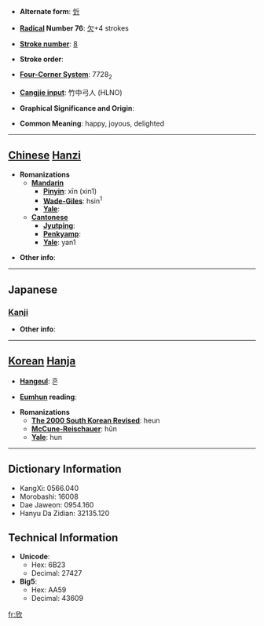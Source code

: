 * '''Alternate form''': [[忻]]

* '''[[Wiktionary:Chinese radical index| Radical]] Number 76''': [[Wiktionary:Chinese radical index 欠|欠]]+4 strokes

* '''[[Wiktionary:Chinese total strokes index|Stroke number]]''': [[Wiktionary:Chinese total strokes index 8|8]]

* '''Stroke order''': 

* '''[[Wiktionary:Chinese four corner index|Four-Corner System]]''': 7728<sub>2</sub>

* '''[[Wiktionary:Chinese Cangjie index|Cangjie input]]''': 竹中弓人 (HLNO)

* '''Graphical Significance and Origin''': 

* '''Common Meaning''': happy, joyous, delighted

----

== [[Chinese]] [[Hanzi]] ==

* '''Romanizations'''
** '''[[Mandarin]]'''
*** '''[[Pinyin]]''': xīn (xin1)
*** '''[[Wade-Giles]]''': hsin<sup>1</sup>
*** '''[[Yale]]''': 
** '''[[Cantonese]]'''
*** '''[[Jyutping]]''':
*** '''[[Penkyamp]]''': 
*** '''[[Yale]]''': yan1

* '''Other info''': 

----

==Japanese==
===[[Kanji]]===
{{kanji|on readings=[[ごん]] (gon), [[きん]] (kin), [[こん]] (kon)|kun readings=[[よろこぶ]] (yorokobu)}}

* '''Other info''':  

----

== [[Korean]] [[Hanja]] ==

* '''[[Hangeul]]''': 흔

* '''[[Eumhun]] reading''': 

* '''Romanizations'''
** '''[[The 2000 South Korean Revised Romanization|The 2000 South Korean Revised]]''': heun
** '''[[McCune-Reischauer]]''': hŭn
** '''[[Yale]]''': hun

----

== Dictionary Information ==

* KangXi: 0566.040
* Morobashi: 16008
* Dae Jaweon: 0954.160
* Hanyu Da Zidian: 32135.120

== Technical Information ==

* '''Unicode''':
** Hex: 6B23
** Decimal: 27427
* '''Big5''':
** Hex: AA59
** Decimal: 43609

[[fr:欣]]